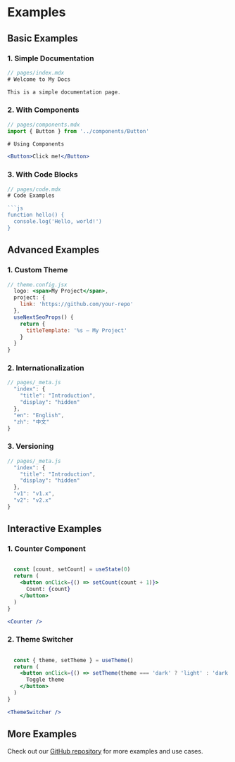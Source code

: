# Examples

## Basic Examples

### 1. Simple Documentation

```jsx
// pages/index.mdx
# Welcome to My Docs

This is a simple documentation page.
```

### 2. With Components

```jsx
// pages/components.mdx
import { Button } from '../components/Button'

# Using Components

<Button>Click me!</Button>
```

### 3. With Code Blocks

```jsx
// pages/code.mdx
# Code Examples

```js
function hello() {
  console.log('Hello, world!')
}
```

## Advanced Examples

### 1. Custom Theme

```jsx
// theme.config.jsx
  logo: <span>My Project</span>,
  project: {
    link: 'https://github.com/your-repo'
  },
  useNextSeoProps() {
    return {
      titleTemplate: '%s – My Project'
    }
  }
}
```

### 2. Internationalization

```jsx
// pages/_meta.js
  "index": {
    "title": "Introduction",
    "display": "hidden"
  },
  "en": "English",
  "zh": "中文"
}
```

### 3. Versioning

```jsx
// pages/_meta.js
  "index": {
    "title": "Introduction",
    "display": "hidden"
  },
  "v1": "v1.x",
  "v2": "v2.x"
}
```

## Interactive Examples

### 1. Counter Component

```jsx

  const [count, setCount] = useState(0)
  return (
    <button onClick={() => setCount(count + 1)}>
      Count: {count}
    </button>
  )
}

<Counter />
```

### 2. Theme Switcher

```jsx

  const { theme, setTheme } = useTheme()
  return (
    <button onClick={() => setTheme(theme === 'dark' ? 'light' : 'dark')}>
      Toggle theme
    </button>
  )
}

<ThemeSwitcher />
```

## More Examples

Check out our [GitHub repository](https://github.com/your-repo) for more examples and use cases. 